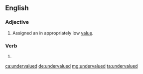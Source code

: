 ==English==

===Adjective===
{{en-adj}}

# Assigned an in appropriately low [[value]].

===Verb===
{{head|en|verb form}}

# {{en-past of|undervalue}}

[[ca:undervalued]]
[[de:undervalued]]
[[mg:undervalued]]
[[ta:undervalued]]